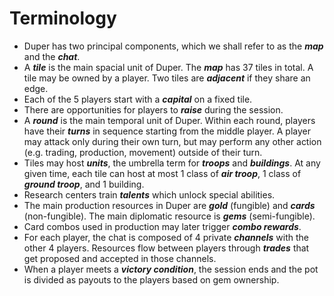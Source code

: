 # Terminology

- Duper has two principal components, which we shall refer to as the **_map_** and the **_chat_**.
- A **_tile_** is the main spacial unit of Duper. The **_map_** has 37 tiles in total. A tile may be owned by a player. Two tiles are **_adjacent_** if they share an edge.
- Each of the 5 players start with a **_capital_** on a fixed tile.
- There are opportunities for players to **_raise_** during the session.
- A **_round_** is the main temporal unit of Duper. Within each round, players have their **_turns_** in sequence starting from the middle player. A player may attack only during their own turn, but may perform any other action (e.g. trading, production, movement) outside of their turn.
- Tiles may host **_units_**, the umbrella term for **_troops_** and **_buildings_**. At any given time, each tile can host at most 1 class of **_air troop_**, 1 class of **_ground troop_**, and 1 building.
- Research centers train **_talents_** which unlock special abilities.
- The main production resources in Duper are **_gold_** (fungible) and **_cards_** (non-fungible). The main diplomatic resource is **_gems_** (semi-fungible).
- Card combos used in production may later trigger **_combo rewards_**.
- For each player, the chat is composed of 4 private **_channels_** with the other 4 players. Resources flow between players through **_trades_** that get proposed and accepted in those channels.
- When a player meets a **_victory condition_**, the session ends and the pot is divided as payouts to the players based on gem ownership.
